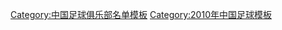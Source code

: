 {{Football squad with groups
|name=2010年中超分类名单陕西
|bgcolor=#F8D000
|bordercolor=#E00000
|textcolor=#901000
|title=[[陕西宝荣浐灞足球俱乐部|<span style="color:#901000">陕西宝荣浐灞</span>]] — [[2010年中国足球超级联赛|<span style="color:#901000">2010年</span>]][[中国足球超级联赛|<span style="color:#901000">中超联赛</span>]]第 10 名
|group1=全年参赛球员
|list1=<div>
{{Football squad2 player|no=1|name=[[沈俊]]}}
{{Football squad2 player|no=4|name={{flagicon|AUS}} [[乔纳斯·萨利|萨利]]}}
{{Football squad2 player|no=6|name=[[郑伟 (足球运动员)|郑伟]]}}
{{Football squad2 player|no=7|name=[[赵旭日]]}}
{{Football squad2 player|no=9|name=[[李毅 (足球运动员)|李毅]]}}
{{Football squad2 player|no=10|name={{flagicon|SLE}} [[穆罕默德·卡隆|卡隆]]}}
{{Football squad2 player|no=12|name=[[陈子介]]}}
{{Football squad2 player|no=14|name=[[李晨光]]}}
{{Football squad2 player|no=15|name=[[陈杰 (足球运动员)|陈杰]]}}
{{Football squad2 player|no=16|name=[[曹驩]]}}
{{Football squad2 player|no=17|name=[[孙继海]]}}
{{Football squad2 player|no=18|name=[[郑涛]]}}
{{Football squad2 player|no=19|name=[[徐擎]]}}
{{Football squad2 player|no=20|name=[[王赟]]}}
{{Football squad2 player|no=21|name=[[于海 (足球运动员)|于海]]}}
{{Football squad2 player|no=22|name=[[吴彦晟]]}}
{{Football squad2 player|no=23|name=[[于晨楠]]}}
{{Football squad2 player|no=24|name=[[朱家伟 (足球运动员)|朱家伟]]}}
{{Football squad2 player|no=25|name=[[李凯]]}}
{{Football squad2 player|no=26|name=[[刘清 (足球运动员)|刘清]]}}
{{Football squad2 player|no=27|name=[[曲波 (足球运动员)|曲波]]}}
{{Football squad2 player|no=28|name=[[忻峰]]}}
{{Football squad2 player|no=30|name=[[张凯 (足球运动员)|张凯]]}}
{{Football squad2 player|no=31|name=[[饶伟辉]]}}
{{Football squad2 player|no=33|name=[[毛剑卿]]}}
{{Football squad2 player|no=34|name=[[杜法]]}}
{{Football squad2 player|no=35|name=[[王昱星]]}}
{{Football squad2 player|no=36|name=[[盛鹏]]}}
{{Football squad2 player|no=40|name=[[牟鹏飞]]}}
</div>
|group2=夏季转入球员
|list2=<div>
{{Football squad2 player|no=2|name={{flagicon|SRB}} [[米路斯·巴查历卡|巴亚利卡]]}}
{{Football squad2 player|no=5|name=[[万厚良]]}}
{{Football squad2 player|no=39|name={{flagicon|CRO}} [[:en:Ivan Brečević|伊万]]}}
{{Football squad2 player|no=41|name=[[刘启圣]]}}
</div>
|group3=夏季转出球员
|list3=<div>
{{Football squad2 player|no=3|name={{flagicon|BRA}} [[施利奥·费利拿·杜斯·山度士|桑托斯]]}}
{{Football squad2 player|no=8|name={{flagicon|USA}} [[莱尔·马丁|莱奥]]}}
{{Football squad2 player|no=11|name={{flagicon|FRA}} [[塞德里克·沙宾|赛德]]}}
{{Football squad2 player|no=13|name=[[王尔卓]]}}
{{Football squad2 player|no=29|name=[[刘天祺]]}}
{{Football squad2 player|no=32|name=[[张勇 (1989年)|张勇]]}}
</div>
|group4=主教练
|list4=[[朱广沪]]<small> (至第 6 轮) </small>；{{flagicon|SRB}} [[米洛拉德·科萨诺维奇|科萨诺维奇]]
}}
<noinclude>
{{DEFAULTSORT:Shaanxi Zhongjian Chanba F.C. Squad 2010}}
[[Category:中国足球俱乐部名单模板]]
[[Category:2010年中国足球模板]]
</noinclude>